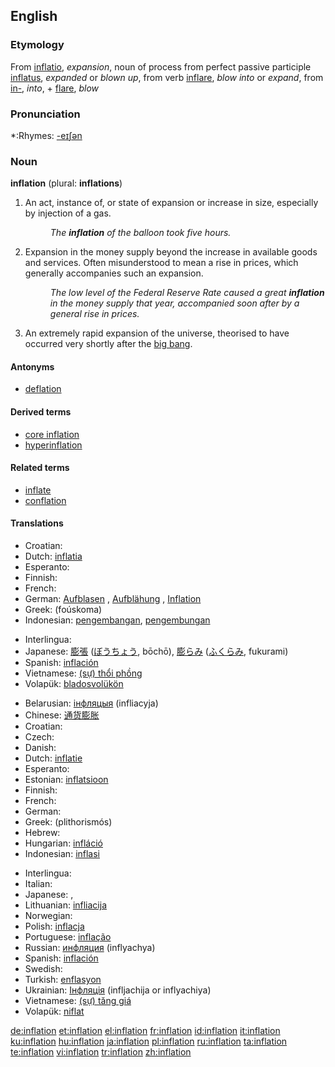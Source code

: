 {{wikipedia}}
==English==

===Etymology===
From {{L.}} [[inflatio]], ''expansion'', noun of process from perfect passive participle [[inflatus]], ''expanded'' or ''blown up'', from verb [[inflare]], ''blow into'' or ''expand'', from [[in-]], ''into'', + [[flare]], ''blow''

===Pronunciation===
*:Rhymes: [[Rhymes:English:-eɪʃǝn|-eɪʃǝn]]

===Noun===
'''inflation''' (plural: '''inflations''')

# An act, instance of, or state of expansion or increase in size, especially by injection of a gas.
#: ''The '''inflation''' of the balloon took five hours.''
# Expansion in the money supply beyond the increase in available goods and services.  Often misunderstood to mean a rise in prices, which generally accompanies such an expansion.
#: ''The low level of the Federal Reserve Rate caused a great '''inflation''' in the money supply that year, accompanied soon after by a general rise in prices.''
# {{context|cosmology}} An extremely rapid expansion of the universe, theorised to have occurred very shortly after the [[big bang]].

====Antonyms====
*[[deflation]]

====Derived terms====
*[[core inflation]]
*[[hyperinflation]]

====Related terms====
*[[inflate]]
*[[conflation]]

====Translations====
{{trans-top|expansion or increase in size}}
* Croatian: {{t|hr|inflacija|f}}
* Dutch: [[inflatia]]
* Esperanto: {{t|eo|inflacio|xs=Esperanto}}
* Finnish: {{t-|fi|laajentuminen}}
* French: {{t+|fr|inflation|f}}
* German: [[Aufblasen]] {{n}}, [[Aufblähung]] {{f}}, [[Inflation]] {{f}}
* Greek: {{t|el|φούσκωμα|n|sc=Grek}} (foúskoma)
* Indonesian: [[kembang|pengembangan]], [[kembung|pengembungan]]
{{trans-mid}}
* Interlingua: {{t-|ia|inflation|xs=Interlingua}}
* Japanese: [[膨張]] ([[ぼうちょう]], bōchō), [[膨らみ]] ([[ふくらみ]], fukurami)
* Spanish: [[inflación]]
* Vietnamese: [[thổi phồng|(sự) thổi phồng]]
* Volapük: [[bladosvolükön]]
{{trans-bottom}}

{{trans-top|expansion in the money supply}}
* Belarusian: [[інфляцыя]] (infliacyja)
* Chinese: [[通货膨胀]]
* Croatian: {{t|hr|inflacija|f}}
* Czech: {{t+|cs|inflace|f}}
* Danish: {{t-|da|inflation}}
* Dutch: [[inflatie]]
* Esperanto: {{t|eo|inflacio|xs=Esperanto}}
* Estonian: [[inflatsioon]]
* Finnish: {{t+|fi|inflaatio}}
* French: {{t+|fr|inflation|f}}
* German: {{t+|de|Inflation|f}}
* Greek: {{t|el|πληθωρισμός|m|sc=Grek}} (plithorismós)
* Hebrew: {{t|he|אינפלציה|sc=Hebr}}
* Hungarian: [[infláció]]
* Indonesian: [[inflasi]]
{{trans-mid}}
* Interlingua: {{t-|ia|inflation|xs=Interlingua}}
* Italian: {{t+|it|inflazione}}
* Japanese: {{t|ja|インフレ|tr=infure|sc=Jpan}}, {{t|ja|インフレーション|tr=infurēshon|sc=Jpan}}
* Lithuanian: [[infliacija]]
* Norwegian: {{t|no|inflasjon}}
* Polish: [[inflacja]]
* Portuguese: [[inflação]]
* Russian: [[инфляция]] (inflyachya)
* Spanish: [[inflación]]
* Swedish: {{t-|sv|inflation}}
* Turkish: [[enflasyon]]
* Ukrainian: [[Інфляція]] (infljachija or inflyachiya)
* Vietnamese: [[tăng giá|(sự) tăng giá]]
* Volapük: [[niflat]]
{{trans-bottom}}

[[de:inflation]]
[[et:inflation]]
[[el:inflation]]
[[fr:inflation]]
[[id:inflation]]
[[it:inflation]]
[[ku:inflation]]
[[hu:inflation]]
[[ja:inflation]]
[[pl:inflation]]
[[ru:inflation]]
[[ta:inflation]]
[[te:inflation]]
[[vi:inflation]]
[[tr:inflation]]
[[zh:inflation]]